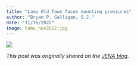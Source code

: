 ```yaml
---
title: "Lamu Old Town faces mounting pressures"
author: "Bryan P. Galligan, S.J."
date: "11/16/2022"
image: lamu_nov2022.jpg
---
```


:::{.column-page}
![](lamu_nov2022.jpg)
:::

*This post was originally shared on the [JENA blog](https://www.ej.jesuits.africa/lamu-old-town-faces-mounting-pressures-under-climate-change-and-large-scale-infrastructure-development/).*
